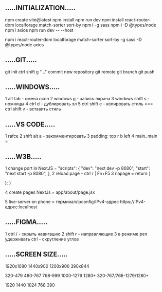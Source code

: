 ## .....INITIALIZATION.....

npm create vite@latest
npm install
npm run dev
npm install react-router-dom localforage match-sorter sort-by
npm i -g sass
npm i -D @types/node
npm i axios
npm run dev -- --host

<!-- FULL -->

npm i react-router-dom localforage match-sorter sort-by -g sass -D @types/node axios

## .....GIT.....

git init
ctrl shift g "..." commit
new repository
git remote
git branch
git push

## .....WINDOWS.....

1 alt tab - смена окон
2 windows g - запись экрана
3 windows shift s - ножницы
4 ctrl d - дублировать эл
5 ctrl shift c - копировать стиль === ctrl shift v - вставить стиль

## .....VS CODE.....

1 rafce
2 shift alt a - закомментировать
3 padding: top r b left
4 main..main = <main className={styles.main}>

## .....W3B.....

1 change port in NextJS =
"scripts": {
"dev": "next dev -p 8080",
"start": "next start -p 8080",
},
2 reload page - ctrl r | Fn+F5
3 napage =
return (<div></div>);
}

4 create pages NextJs =
app/about/page.jsx

5 live-server on phone =
терминал/ipconfig/IPv4-адрес
https://IPv4-адрес:localhost

## .....FIGMA.....

1 ctrl / - скрыть навигацию
2 shift r - направляющие
3 в режиме pen удерживать ctrl - скругление углов

## .....SCREEN SIZE.....

1920x1080
1440x900
1200x900
390x844

320-479
480-767
768-999
1000-1279
1280+
320-767/768-1279/1280+

1920 1440 1024 768 390
